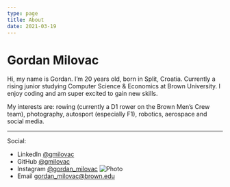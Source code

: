 ```yaml
---
type: page
title: About
date: 2021-03-19
---
```


# Gordan Milovac


Hi, my name is Gordan. I’m 20 years old, born in Split, Croatia. Currently a rising junior studying Computer Science & Economics at Brown University. I enjoy coding and am super excited to gain new skills.

My interests are: rowing (currently a D1 rower on the Brown Men’s Crew team), photography, autosport (especially F1), robotics, aerospace and social media.

---

Social:
- LinkedIn [@gmilovac](https://www.linkedin.com/in/gmilovac/)
- GitHub [@gmilovac](https://github.com/gmilovac)
- Instagram [@gordan_milovac](https://www.instagram.com/gordan_milovac/)
<Image
src="/images/instagram.webp"
alt="Photo"
width={50}
height={50}
priority
className="next-image"
/>
- Email gordan_milovac@brown.edu
